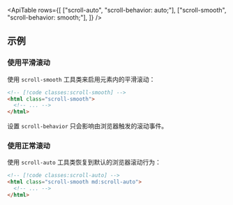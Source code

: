 

<ApiTable
  rows={[
    ["scroll-auto", "scroll-behavior: auto;"],
    ["scroll-smooth", "scroll-behavior: smooth;"],
  ]}
/>

## 示例

### 使用平滑滚动

使用 `scroll-smooth` 工具类来启用元素内的平滑滚动：

```html
<!-- [!code classes:scroll-smooth] -->
<html class="scroll-smooth">
  <!-- ... -->
</html>
```

设置 `scroll-behavior` 只会影响由浏览器触发的滚动事件。

### 使用正常滚动

使用 `scroll-auto` 工具类恢复到默认的浏览器滚动行为：

```html
<!-- [!code classes:scroll-auto] -->
<html class="scroll-smooth md:scroll-auto">
  <!-- ... -->
</html>
```
